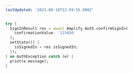 ```yaml
---
lastUpdated: '2021-08-16T22:59:55.000Z'
---
```

```dart
try {
  SignInResult res = await Amplify.Auth.confirmSignIn(
    confirmationValue: '123456'
  );
  setState(() {
    isSignedIn = res.isSignedIn;
  });
} on AuthException catch (e) {
  print(e.message);
}
```

